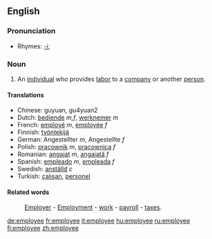 ==English==

===Pronunciation===
*Rhymes: [[Rhymes:English:-iː|-iː]]

=== Noun ===

#An [[individual]] who provides [[labor]] to a [[company]] or another [[person]].

==== Translations ====
*Chinese: guyuan, gu4yuan2
*Dutch: [[bediende]] ''m,f'', [[werknemer]] ''m''
*French: [[employé]] ''m'', [[employée]] ''f''
*Finnish: [[työntekijä]]
*German: Angestellter ''m'', Angestellte ''f''
*Polish: [[pracownik]] ''m'', [[pracownica]] ''f''
*Romanian: [[angajat]] ''m'', [[angajată]] ''f''
*Spanish: [[empleado]] ''m'', [[empleada]] ''f''
*Swedish: [[anställd]] ''c''
*Turkish: [[çalışan]], [[personel]]

==== Related words ====
:[[Employer]] - [[Employment]] - [[work]] - [[payroll]] - [[taxes]].

[[de:employee]]
[[fr:employee]]
[[it:employee]]
[[hu:employee]]
[[ru:employee]]
[[fi:employee]]
[[zh:employee]]